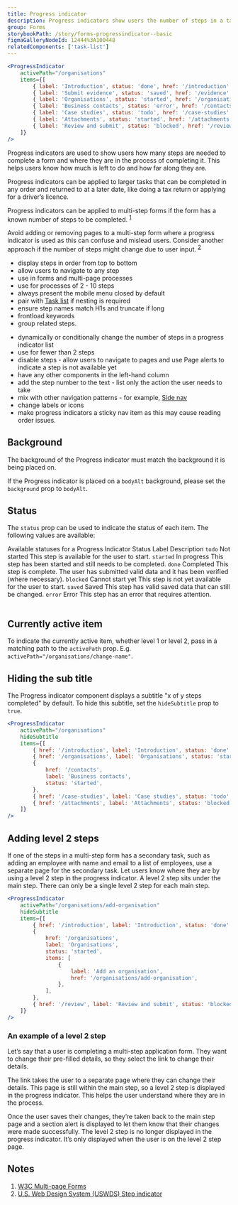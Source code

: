 ```yaml
---
title: Progress indicator
description: Progress indicators show users the number of steps in a task, where they are up to in the process and how much is left to do.
group: Forms
storybookPath: /story/forms-progressindicator--basic
figmaGalleryNodeId: 12444%3A100448
relatedComponents: ['task-list']
---
```


```jsx live
<ProgressIndicator
	activePath="/organisations"
	items={[
		{ label: 'Introduction', status: 'done', href: '/introduction' },
		{ label: 'Submit evidence', status: 'saved', href: '/evidence' },
		{ label: 'Organisations', status: 'started', href: '/organisations' },
		{ label: 'Business contacts', status: 'error', href: '/contacts' },
		{ label: 'Case studies', status: 'todo', href: '/case-studies' },
		{ label: 'Attachments', status: 'started', href: '/attachments' },
		{ label: 'Review and submit', status: 'blocked', href: '/review' },
	]}
/>
```

Progress indicators are used to show users how many steps are needed to complete a form and where they are in the process of completing it. This helps users know how much is left to do and how far along they are.

Progress indicators can be applied to larger tasks that can be completed in any order and returned to at a later date, like doing a tax return or applying for a driver’s licence.

Progress indicators can be applied to multi-step forms if the form has a known number of steps to be completed. <sup><a href="#cite-1">1</a></sup>

Avoid adding or removing pages to a multi-step form where a progress indicator is used as this can confuse and mislead users. Consider another approach if the number of steps might change due to user input. <sup><a href="#cite-2">2</a></sup>

<DoHeading />

- display steps in order from top to bottom
- allow users to navigate to any step
- use in forms and multi-page processes
- use for processes of 2 - 10 steps
- always present the mobile menu closed by default
- pair with [Task list](/components/task-list) if nesting is required
- ensure step names match H1s and truncate if long
- frontload keywords
- group related steps.

<DontHeading />

- dynamically or conditionally change the number of steps in a progress indicator list
- use for fewer than 2 steps
- disable steps - allow users to navigate to pages and use Page alerts to indicate a step is not available yet
- have any other components in the left-hand column
- add the step number to the text - list only the action the user needs to take
- mix with other navigation patterns - for example, [Side nav](/components/side-nav)
- change labels or icons
- make progress indicators a sticky nav item as this may cause reading order issues.

## Background

The background of the Progress indicator must match the background it is being placed on.

If the Progress indicator is placed on a `bodyAlt` background, please set the `background` prop to `bodyAlt`.

## Status

The `status` prop can be used to indicate the status of each item. The following values are available:

<Table>
	<TableCaption>Available statuses for a Progress Indicator</TableCaption>
	<TableHead>
		<TableRow>
			<TableHeader scope="col">Status</TableHeader>
			<TableHeader scope="col">Label</TableHeader>
			<TableHeader scope="col">Description</TableHeader>
		</TableRow>
	</TableHead>
	<TableBody>
		<TableRow>
			<TableCell>
				<code>todo</code>
			</TableCell>
			<TableCell>Not started</TableCell>
			<TableCell>This step is available for the user to start.</TableCell>
		</TableRow>
		<TableRow>
			<TableCell>
				<code>started</code>
			</TableCell>
			<TableCell>In progress</TableCell>
			<TableCell>
				This step has been started and still needs to be completed.
			</TableCell>
		</TableRow>
		<TableRow>
			<TableCell>
				<code>done</code>
			</TableCell>
			<TableCell>Completed</TableCell>
			<TableCell>
				This step is complete. The user has submitted valid data and it has been
				verified (where necessary).
			</TableCell>
		</TableRow>
		<TableRow>
			<TableCell>
				<code>blocked</code>
			</TableCell>
			<TableCell>Cannot start yet</TableCell>
			<TableCell>
				This step is not yet available for the user to start.
			</TableCell>
		</TableRow>
		<TableRow>
			<TableCell>
				<code>saved</code>
			</TableCell>
			<TableCell>Saved</TableCell>
			<TableCell>
				This step has valid saved data that can still be changed.
			</TableCell>
		</TableRow>
		<TableRow>
			<TableCell>
				<code>error</code>
			</TableCell>
			<TableCell>Error</TableCell>
			<TableCell>This step has an error that requires attention.</TableCell>
		</TableRow>
	</TableBody>
</Table>

## Currently active item

To indicate the currently active item, whether level 1 or level 2, pass in a matching path to the `activePath` prop. E.g. `activePath="/organisations/change-name"`.

## Hiding the sub title

The Progress indicator component displays a subtitle "x of y steps completed" by default. To hide this subtitle, set the `hideSubtitle` prop to `true`.

```jsx live
<ProgressIndicator
	activePath="/organisations"
	hideSubtitle
	items={[
		{ href: '/introduction', label: 'Introduction', status: 'done' },
		{ href: '/organisations', label: 'Organisations', status: 'started' },
		{
			href: '/contacts',
			label: 'Business contacts',
			status: 'started',
		},
		{ href: '/case-studies', label: 'Case studies', status: 'todo' },
		{ href: '/attachments', label: 'Attachments', status: 'blocked' },
	]}
/>
```

## Adding level 2 steps

If one of the steps in a multi-step form has a secondary task, such as adding an employee with name and email to a list of employees, use a separate page for the secondary task. Let users know where they are by using a level 2 step in the progress indicator. A level 2 step sits under the main step. There can only be a single level 2 step for each main step.

```jsx live
<ProgressIndicator
	activePath="/organisations/add-organisation"
	hideSubtitle
	items={[
		{ href: '/introduction', label: 'Introduction', status: 'done' },
		{
			href: '/organisations',
			label: 'Organisations',
			status: 'started',
			items: [
				{
					label: 'Add an organisation',
					href: '/organisations/add-organisation',
				},
			],
		},
		{ href: '/review', label: 'Review and submit', status: 'blocked' },
	]}
/>
```

### An example of a level 2 step

Let’s say that a user is completing a multi-step application form. They want to change their pre-filled details, so they select the link to change their details.

<ImageWithBorder src="/img/progress-indicator-level-two--1.png" alt="" />

The link takes the user to a separate page where they can change their details. This page is still within the main step, so a level 2 step is displayed in the progress indicator. This helps the user understand where they are in the process.

<ImageWithBorder src="/img/progress-indicator-level-two--2.png" alt="" />

Once the user saves their changes, they’re taken back to the main step page and a section alert is displayed to let them know that their changes were made successfully. The level 2 step is no longer displayed in the progress indicator. It’s only displayed when the user is on the level 2 step page.

<ImageWithBorder src="/img/progress-indicator-level-two--3.png" alt="" />

## Notes

<ol>
	<li id="cite-1">
		<a href="https://www.w3.org/WAI/tutorials/forms/multi-page/#using-step-by-step-indicator">
			W3C Multi-page Forms
		</a>
	</li>
	<li id="cite-2">
		<a href="https://designsystem.digital.gov/components/step-indicator">
			U.S. Web Design System (USWDS) Step indicator
		</a>
	</li>
</ol>
